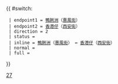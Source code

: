 {{ #switch: {{{format|}}}
  | endpoint1 = [[鴨脷洲]]（[[惠風街]]）
  | endpoint2 = [[香港仔]]（[[西安街]]）
  | direction = 2
  | status = 
  | inline = [[鴨脷洲]]（[[惠風街]]） ↔ [[香港仔]]（[[西安街]]）
  | normal =
  | full =
}}<noinclude>[[Category:港島專線小巴路線模板|27]]</noinclude>